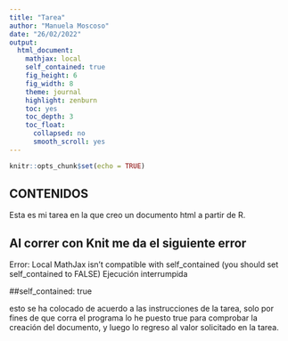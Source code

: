 ```yaml
---
title: "Tarea"
author: "Manuela Moscoso"
date: "26/02/2022"
output:
  html_document:
    mathjax: local
    self_contained: true
    fig_height: 6
    fig_width: 8
    theme: journal
    highlight: zenburn
    toc: yes
    toc_depth: 3
    toc_float:
      collapsed: no
      smooth_scroll: yes
---
```

```r
knitr::opts_chunk$set(echo = TRUE)
```

## CONTENIDOS
Esta es mi tarea en la que creo un documento html a  partir de R.

## Al correr con Knit me da el siguiente error 

Error: Local MathJax isn't compatible with self_contained
(you should set self_contained to FALSE)
Ejecución interrumpida

##self_contained: true

esto se ha colocado de acuerdo a las instrucciones de la tarea, solo por fines de que corra el programa lo he puesto true para comprobar la creación del documento, y luego lo regreso al valor solicitado en la tarea.